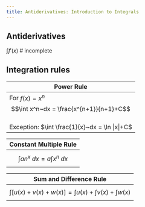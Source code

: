 ```yaml
---
title: Antiderivatives: Introduction to Integrals
---
```


## Antiderivatives

$\int f'(x)$ # incomplete

## Integration rules

| Power Rule |
|---|
| For $f(x) = x^n$ <br> $$\int x^n~dx = \frac{x^{n+1}}{n+1}+C$$ <br> Exception: $\int \frac{1}{x}~dx = \ln |x|+C$ |

| Constant Multiple Rule |
|---|
| $$\int an^x~dx = a \int x^n~dx$$ |

| Sum and Difference Rule |
|---|
| $$\int [ u(x) + v(x) + w(x) ] = \int u(x) + \int v(x) + \int w(x)$$ |
